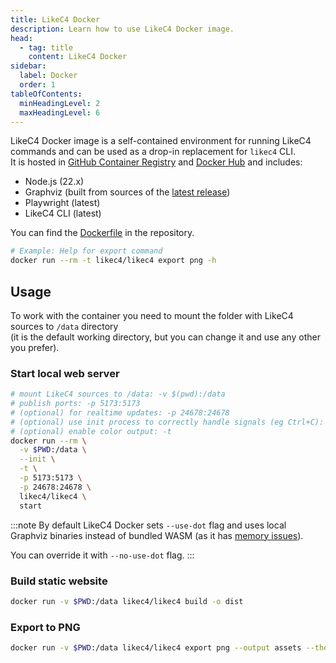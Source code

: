 ```yaml
---
title: LikeC4 Docker
description: Learn how to use LikeC4 Docker image.
head:
  - tag: title
    content: LikeC4 Docker
sidebar:
  label: Docker
  order: 1
tableOfContents:
  minHeadingLevel: 2
  maxHeadingLevel: 6  
---
```



LikeC4 Docker image is a self-contained environment for running LikeC4 commands and can be used as a drop-in replacement for `likec4` CLI.  
It is hosted in [GitHub Container Registry](https://github.com/likec4/likec4/pkgs/container/likec4) and [Docker Hub](https://hub.docker.com/r/likec4/likec4) and includes:

- Node.js (22.x)
- Graphviz (built from sources of the [latest release](https://gitlab.com/graphviz/graphviz/-/releases))
- Playwright (latest)
- LikeC4 CLI (latest)

You can find the [Dockerfile](https://github.com/likec4/likec4/blob/main/Dockerfile) in the repository.

```sh copy title="Run any CLI command"
# Example: Help for export command
docker run --rm -t likec4/likec4 export png -h
```

## Usage

To work with the container you need to mount the folder with LikeC4 sources to `/data` directory  
(it is the default working directory, but you can change it and use any other you prefer).

### Start local web server

```sh copy title="Start local web server"
# mount LikeC4 sources to /data: -v $(pwd):/data
# publish ports: -p 5173:5173
# (optional) for realtime updates: -p 24678:24678
# (optional) use init process to correctly handle signals (eg Ctrl+C): --init
# (optional) enable color output: -t
docker run --rm \
  -v $PWD:/data \
  --init \
  -t \
  -p 5173:5173 \
  -p 24678:24678 \
  likec4/likec4 \
  start
```

:::note
By default LikeC4 Docker sets `--use-dot` flag and uses local Graphviz binaries instead of bundled WASM (as it has [memory issues](https://github.com/likec4/likec4/issues?q=Memory%20type:Bug)).

You can override it with `--no-use-dot` flag.
:::

### Build static website

```sh copy title="Build static website"
docker run -v $PWD:/data likec4/likec4 build -o dist
```

### Export to PNG

```sh copy title="Export to PNG"
docker run -v $PWD:/data likec4/likec4 export png --output assets --theme dark
```
